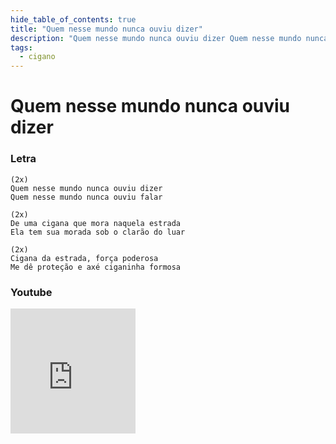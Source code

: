 ```yaml
---
hide_table_of_contents: true
title: "Quem nesse mundo nunca ouviu dizer"
description: "Quem nesse mundo nunca ouviu dizer Quem nesse mundo nunca ouviu falar De uma cigana que mora naquela estrada Ela tem sua morada sob o clarão do luar Cigana da estrada, força poderosa Me dê proteção e axé ciganinha formosa"
tags:
  - cigano
---
```


# Quem nesse mundo nunca ouviu dizer

### Letra

```text
(2x)
Quem nesse mundo nunca ouviu dizer
Quem nesse mundo nunca ouviu falar

(2x)
De uma cigana que mora naquela estrada
Ela tem sua morada sob o clarão do luar

(2x)
Cigana da estrada, força poderosa
Me dê proteção e axé ciganinha formosa
```

### Youtube

<iframe
  width="200"
  height="200"
  src="https://www.youtube.com/embed/VFFTl63GJr8"
  title="YouTube video player"
  frameborder="0"
  allow="accelerometer; autoplay; clipboard-write; encrypted-media; gyroscope; picture-in-picture; web-share"
  referrerpolicy="strict-origin-when-cross-origin"
  allowfullscreen
></iframe>